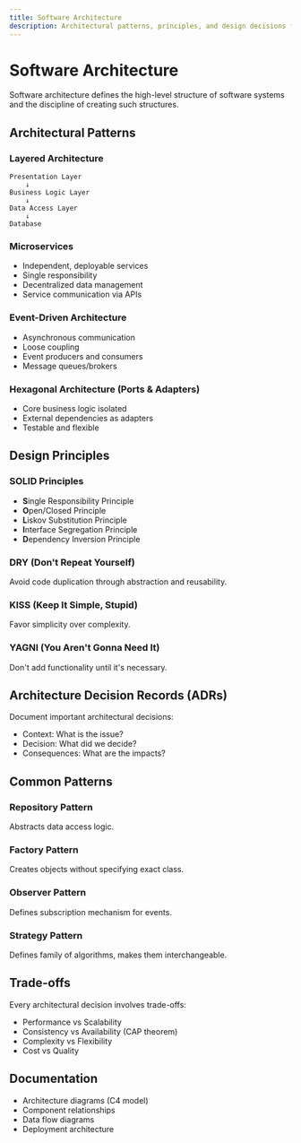 ```yaml
---
title: Software Architecture
description: Architectural patterns, principles, and design decisions for scalable systems
---
```


# Software Architecture

Software architecture defines the high-level structure of software systems and the discipline of creating such structures.

## Architectural Patterns

### Layered Architecture
```
Presentation Layer
    ↓
Business Logic Layer
    ↓
Data Access Layer
    ↓
Database
```

### Microservices
- Independent, deployable services
- Single responsibility
- Decentralized data management
- Service communication via APIs

### Event-Driven Architecture
- Asynchronous communication
- Loose coupling
- Event producers and consumers
- Message queues/brokers

### Hexagonal Architecture (Ports & Adapters)
- Core business logic isolated
- External dependencies as adapters
- Testable and flexible

## Design Principles

### SOLID Principles
- **S**ingle Responsibility Principle
- **O**pen/Closed Principle
- **L**iskov Substitution Principle
- **I**nterface Segregation Principle
- **D**ependency Inversion Principle

### DRY (Don't Repeat Yourself)
Avoid code duplication through abstraction and reusability.

### KISS (Keep It Simple, Stupid)
Favor simplicity over complexity.

### YAGNI (You Aren't Gonna Need It)
Don't add functionality until it's necessary.

## Architecture Decision Records (ADRs)

Document important architectural decisions:
- Context: What is the issue?
- Decision: What did we decide?
- Consequences: What are the impacts?

## Common Patterns

### Repository Pattern
Abstracts data access logic.

### Factory Pattern
Creates objects without specifying exact class.

### Observer Pattern
Defines subscription mechanism for events.

### Strategy Pattern
Defines family of algorithms, makes them interchangeable.

## Trade-offs

Every architectural decision involves trade-offs:
- Performance vs Scalability
- Consistency vs Availability (CAP theorem)
- Complexity vs Flexibility
- Cost vs Quality

## Documentation

- Architecture diagrams (C4 model)
- Component relationships
- Data flow diagrams
- Deployment architecture

